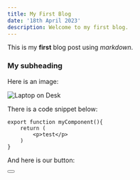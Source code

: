 ```yaml
---
title: My First Blog
date: '18th April 2023'
description: Welcome to my first blog.
---
```


This is my **first** blog post using *markdown*.

### My subheading
Here is an image:

![Laptop on Desk](/img/blog/laptop.jpg)

There is a code snippet below:
```
export function myComponent(){
    return (
        <p>test</p>
    )
}
```

And here is our button:

<Button text="my button"/>